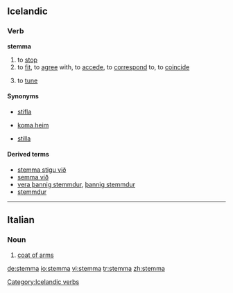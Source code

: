 ==Icelandic==
===Verb===
'''stemma'''
# to [[stop]]
# to [[fit]], to [[agree]] with, to [[accede]], to [[correspond]] to, to [[coincide]]
# {{context|music|of an instrument|lang=is}} to [[tune]]

====Synonyms====
*{{sense|stop}} [[stífla]]
*{{sense|fit, agree with}} [[koma heim]]
*{{sense|tune}} [[stilla]]

====Derived terms====
*[[stemma stigu við]]
*[[semma við]]
*[[vera þannig stemmdur]], [[þannig stemmdur]]
*[[stemmdur]]

[[Category:Icelandic verbs]]

----

==Italian==

===Noun===
{{it-noun|stemm|m|a|i}}

# [[coat of arms]]

[[de:stemma]]
[[io:stemma]]
[[vi:stemma]]
[[tr:stemma]]
[[zh:stemma]]